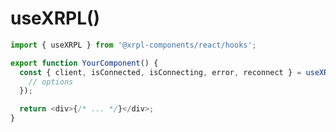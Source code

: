 # useXRPL()

```js
import { useXRPL } from '@xrpl-components/react/hooks';

export function YourComponent() {
  const { client, isConnected, isConnecting, error, reconnect } = useXRPL({
    // options
  });

  return <div>{/* ... */}</div>;
}
```
